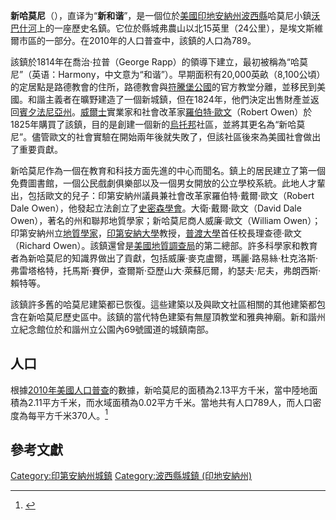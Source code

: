{{noteTA
|G1=USState
|G2=地名
|G3=Unit
}}
{{Infobox settlement
|name            = 新哈莫尼
|native_name = New Harmony
|settlement_type          = [[鎮|城鎮]]
|image_skyline            = Downtown new harmony indiana.jpg
|imagesize                = 250px
|image_map                = Posey County Indiana Incorporated and Unincorporated areas New Harmony Highlighted 1852974.svg
|mapsize                  = 250px
|subdivision_type         = [[世界政區索引|國家]]
|subdivision_type1        = [[美国州份|州份]]
|subdivision_type2        = [[印地安納州行政區劃|縣]]
|subdivision_name         = [[美国|美国]]
|subdivision_name1        = [[印地安納州|印地安納州]]
|subdivision_name2        = [[波西縣_(印地安納州)|波西縣]]
|elevation_ft             = 381
|elevation_m              = 116
|timezone                 = [[北美东部时区|CST]]
|area_total_km2           = 2.13
|area_land_km2            = 2.11
|area_water_km2           = 0.02
|area_total_sq_mi         = 0.82
|area_land_sq_mi          = 0.81
|area_water_sq_mi         = 0.01
|population_as_of         = [[2010年美國人口普查|2010]]
|population_footnotes     = 
|population_total         = 789
|population_est           = 753
|pop_est_as_of            = 2019
|population_density_km2   = auto
|population_density_sq_mi = auto
|utc_offset               = -6
|coordinates              = {{coord|38|7|47|N|87|56|6|W|region:US-IN|display=inline,title}}
| coor_pinpoint           = 
| coordinates_footnotes   = 
|timezone_DST             = EDT
|utc_offset_DST           = -5
|postal_code_type         = [[美國郵區編號|郵區編號]]
|postal_code              = 47631
|area_code                = {{link-en|电话区号812|Area code 812|812}}
|blank_name = [[地名信息系统|GNIS ID]]
|blank_info = 440051<ref name="GNIS">{{cite gnis|440051|New Harmony}}</ref>
|blank1_name              = [[Geographic_Names_Information_System|GNIS]] feature ID
|blank1_info              = [http://geonames.usgs.gov/pls/gnispublic/f?p=gnispq:3:::NO::P3_FID:440051 440051]
|footnotes                = 
|website                  = http://www.newharmony-in.gov
}}
'''新哈莫尼'''（{{lang-en|New Harmony}}），直译为“'''新和谐'''”，是一個位於[[美國|美國]][[印地安納州|印地安納州]][[波西縣_(印地安納州)|波西縣]]哈莫尼小鎮[[沃巴什河|沃巴什河]]上的一座歷史名鎮。它位於縣城弗農山以北15英里（24公里），是埃文斯維爾市區的一部分。在2010年的人口普查中，該鎮的人口為789。

該鎮於1814年在喬治·拉普（George Rapp）的領導下建立，最初被稱為“哈莫尼”（英语：Harmony，中文意为“和谐”）。早期面积有20,000英畝（8,100公頃）的定居點是路德教會的住所，路德教會與[[符騰堡公國|符騰堡公國]]的官方教堂分離，並移民到美國。和諧主義者在曠野建造了一個新城鎮，但在1824年，他們決定出售財產並返回[[賓夕法尼亞州|賓夕法尼亞州]]。[[威爾士|威爾士]]實業家和社會改革家[[羅伯特·歐文|羅伯特·歐文]]（Robert Owen）於1825年購買了該鎮，目的是創建一個新的[[烏托邦|烏托邦]]社區，並將其更名為“新哈莫尼”。儘管歐文的社會實驗在開始兩年後就失敗了，但該社區後來為美國社會做出了重要貢獻。

新哈莫尼作為一個在教育和科技方面先進的中心而聞名。鎮上的居民建立了第一個免費圖書館，一個公民戲劇俱樂部以及一個男女開放的公立學校系統。此地人才輩出，包括歐文的兒子：印第安納州議員兼社會改革家羅伯特·戴爾·歐文（Robert Dale Owen），他發起立法創立了[[史密森學會|史密森學會]]。大衛·戴爾·歐文（David Dale Owen），著名的州和聯邦地質學家；新哈莫尼商人威廉·歐文（William Owen）；印第安納州立[[地質學家|地質學家]]，[[印第安納大學|印第安納大學]]教授，[[普渡大學|普渡大學]]首任校長理查德·歐文（Richard Owen）。該鎮還曾是[[美國地質調查局|美國地質調查局]]的第二總部。許多科學家和教育者為新哈莫尼的知識界做出了貢獻，包括威廉·麥克盧爾，瑪麗·路易絲·杜克洛斯·弗雷塔格特，托馬斯·賽伊，查爾斯·亞歷山大·萊蘇厄爾，約瑟夫·尼夫，弗朗西斯·賴特等。

該鎮許多舊的哈莫尼建築都已恢復。這些建築以及與歐文社區相關的其他建築都包含在新哈莫尼歷史區中。該鎮的當代特色建築有無屋頂教堂和雅典神廟。新和諧州立紀念館位於和諧州立公園內69號國道的城鎮南部。

== 人口 ==
根據[[2010年美國人口普查|2010年美國人口普查]]的數據，新哈莫尼的面積為2.13平方千米，當中陸地面積為2.11平方千米，而水域面積為0.02平方千米。當地共有人口789人，而人口密度為每平方千米370人。<ref name="GR8">{{cite web|url=http://factfinder2.census.gov|publisher=[[美国人口调查局|美国人口调查局]]|accessdate=2011-05-14|title=American FactFinder|archive-date=2013-09-11|archive-url=https://web.archive.org/web/20130911234518/http://factfinder2.census.gov/|dead-url=no}}</ref>

== 參考文獻 ==
{{reflist}}
{{波西縣 (印地安納州)}}
{{DEFAULTSORT:New Harmony, Indiana}}
[[Category:印第安納州城鎮|Category:印第安納州城鎮]]
[[Category:波西縣城鎮_(印地安納州)|Category:波西縣城鎮 (印地安納州)]]